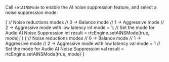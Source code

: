 <PlatformWrapper platform="android">


Call `setAINSMode` to enable the AI noise suppression feature, and select a noise suppression mode:

<Tabs groupId="language">
<TabItem value="java" label="Java">
<CodeBlock language="java" showLineNumbers>
{`// Noise reductions modes
// 0 -> Balance mode 
// 1 -> Aggressive mode
// 2 -> Aggressive mode with low latency
int mode =  1;
// Set the mode for Audio AI Noise Suppression
int result = rtcEngine.setAINSMode(true, mode);`}
</CodeBlock>
</TabItem>

<TabItem value="kotlin" label="Kotlin" default>
<CodeBlock language="kotlin" showLineNumbers>
{`// Noise reductions modes
// 0 -> Balance mode 
// 1 -> Aggressive mode
// 2 -> Aggressive mode with low latency
val mode = 1
// Set the mode for Audio AI Noise Suppression
val result = rtcEngine.setAINSMode(true, mode)`}
</CodeBlock>
</TabItem>
</Tabs>

</PlatformWrapper>
